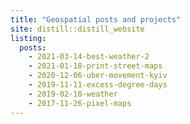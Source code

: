 ```yaml
---
title: "Geospatial posts and projects"
site: distill::distill_website
listing: 
  posts:
    - 2021-03-14-best-weather-2
    - 2021-01-18-print-street-maps
    - 2020-12-06-uber-movement-kyiv
    - 2019-11-11-excess-degree-days 
    - 2019-02-18-weather
    - 2017-11-26-pixel-maps
---
```

